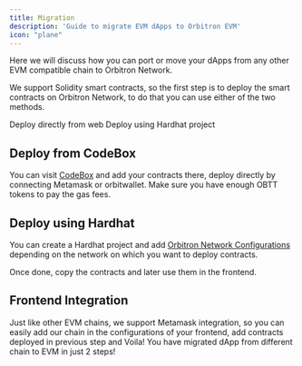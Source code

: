```yaml
---
title: Migration
description: 'Guide to migrate EVM dApps to Orbitron EVM'
icon: "plane"
---
```


Here we will discuss how you can port or move your dApps from any other EVM compatible chain to Orbitron Network.

We support Solidity smart contracts, so the first step is to deploy the smart contracts on Orbitron Network, to do that you can use either of the two methods.


<CardGroup cols={2}>
  <Card
    title="Orbitron Codebox"
    icon="code"
    href="/developers/faucet"
  >
    Deploy directly from web
  </Card>
    <Card
    title="Hardhat"
    icon="stars"
    href="/validators/introduction"
  >
   Deploy using Hardhat project
  </Card>
</CardGroup>

## Deploy from CodeBox

You can visit [CodeBox](https://remix.orbitron.network) and add your contracts there, deploy directly by connecting Metamask or orbitwallet. Make sure you have enough OBTT tokens to pay the gas fees.

## Deploy using Hardhat

You can create a Hardhat project and add [Orbitron Network Configurations](/development) depending on the network on which you want to deploy contracts. 

Once done, copy the contracts and later use them in the frontend.

## Frontend Integration

Just like other EVM chains, we support Metamask integration, so you can easily add our chain in the configurations of your frontend, add contracts deployed in previous step and Voila! You have migrated dApp from different chain to EVM in just 2 steps!
